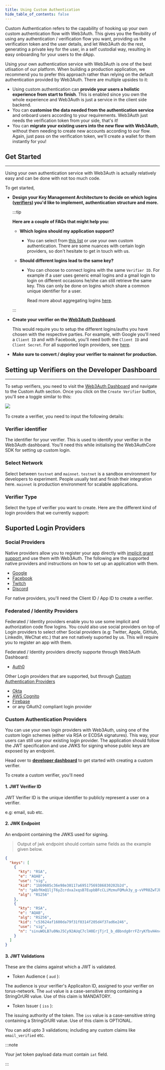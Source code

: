 ```yaml
---
title: Using Custom Authentication
hide_table_of_contents: false
---
```



Custom Authentication refers to the capability of hooking up your own custom authentication flow with Web3Auth. This gives you the flexibility of
using any authentication / verification flow you want, providing us the verification token and the user details, and let Web3Auth do the rest,
generating a private key for the user, in a self custodial way, resulting in easy onboarding for your users to the dApp.

Using your own authentication service with Web3Auth is one of the best utlisation of our platform. When building a production application, we
recommend you to prefer this approach rather than relying on the default authentication provided by Web3Auth. There are multiple upsides to it:

- Using custom authentication can **provide your users a holistic experience from start to finish**. This is enabled since you own the whole
  experience and Web3Auth is just a service in the client side backend.
- You can **customise the data needed from the authentication service** and onboard users according to your requirements. Web3Auth just needs the
  verification token from your side, that's it!
- You can **migrate your existing users into the new flow with Web3Auth**, without them needing to create new accounts according to our flow. Again,
  just pass on the verification token, we'll create a wallet for them instantly for you!

## Get Started

---

Using your own authentication service with Web3Auth is actually relatively easy and can be done with not too much code.

To get started,

- **Design your Key Management Architecture to decide on which logins ([verifiers](./verifiers)) you'd like to implement, authentication structure and
  more.**

  :::tip

  **Here are a couple of FAQs that might help you:**

  - **Which logins should my application support?**

    - You can select from [this list](./verifiers#supported-logins) or use your own custom authentication. There are some nuances with certain login
      providers, so don't hesitate to get in touch with us.

  - **Should different logins lead to the same key?**

    - You can choose to connect logins with the same `Verifier ID`. For example if a user uses generic email logins and a gmail login to login on
      different occasions he/she can still retrieve the same key. This can only be done on logins which share a common unique identifier for a user.

      Read more about aggregating logins [here](./verifiers#aggregating-loginsverifiers).

  :::

- **Create your verifier on the [Web3Auth Dashboard](https://dashboard.web3auth.io).**

  This would require you to setup the different logins/auths you have chosen with the respective parties. For example, with Google you'll need a
  `Client ID` and with Facebook, you'll need both the `Client ID` and `Client Secret`. For all supported login providers, see
  [here](./verifiers#supported-logins).

- **Make sure to convert / deploy your verifier to mainnet for production.**

## Setting up Verifiers on the Developer Dashboard

---

To setup verifiers, you need to visit the [Web3Auth Dashboard](https://dashboard.web3auth.io) and navigate to the Custom Auth section. Once you click
on the `Create Verifier` button, you'll see a toggle similar to this:

<div style={{ flexBasis: "300px", flexGrow: "1", textAlign: "center" }}>
  <img src={Image1} style={{ alignSelf: "center", maxWidth: "100%" }} />
</div>
<br />
To create a verifier, you need to input the following details:

### Verifier identifier

The identifier for your verifier. This is used to identify your verifier in the Web3Auth dashboard. You'll need this while initialising the
Web3AuthCore SDK for setting up custom login.

### Select Network

Select between `testnet` and `mainnet`. `testnet` is a sandbox environment for developers to experiment. People usually test and finish their
integration here. `mainnet` is production environment for scalable applications.

### Verifier Type

Select the type of verifier you want to create. Here are the different kind of login providers that we currently support:

## Suported Login Providers

### Social Providers

Native providers allow you to register your app directly with [implicit grant support ](https://oauth.net/2/grant-types/implicit/)and use them with
Web3Auth. The following are the supported native providers and instructions on how to set up an application with them.

- [Google](https://support.google.com/googleapi/answer/6158849)
- [Facebook](https://developers.facebook.com/docs/apps)
- [Twitch](https://dev.twitch.tv/docs/authentication/#registration)
- [Discord](https://discord.com/developers/docs/topics/oauth2)

For native providers, you'll need the Client ID / App ID to create a verifier.

### Federated / Identity Providers

Federated / Identity providers enable you to use some implicit and authorization code flow logins. You could also use social providers on top of Login
providers to select other Social providers (e.g: Twitter, Apple, GitHub, LinkedIn, WeChat etc.) that are not natively suported by us. This will
require you to register an app with them.

Federated / Identity providers directly supporte through Web3Auth Dashboard:

- [Auth0](https://auth0.com/docs/connections)

Other Login providers that are supported, but through [Custom Authentication Providers](./#custom-authentication-providers)

- [Okta](https://developer.okta.com/docs/concepts/social-login/)
- [AWS Cognito](https://aws.amazon.com/cognito/getting-started/)
- [Firebase](https://cloud.google.com/firestore/docs/client/get-firebase)
- or any OAuth2 compliant login provider

### Custom Authentication Providers

You can use your own login providers with Web3Auth, using one of the custom login schemes (either via RSA or ECDSA signatures). This way, your users
can still use your existing login provider. The application should follow the JWT specification and use JWKS for signing whose public keys are exposed
by an endpoint.

Head over to [**developer dashboard**](https://dashboard.web3auth.io) to get started with creating a custom verifier.

To create a custom verifier, you'll need

#### 1. JWT Verifier ID

JWT Verifier ID is the unique identifier to publicly represent a user on a verifier.

e.g: email, sub etc.

#### 2. JWK Endpoint

An endpoint containing the JWKS used for signing.

> Output of jwk endpoint should contain same fields as the example given below.

```json
{
  "keys": [
    {
      "kty": "RSA",
      "e": "AQAB",
      "use": "sig",
      "kid": "1bb9605c36e98e30117a69517569386830202b2d",
      "n": "pAbfKmQ1ljT6yZcrdxaJxqsB7EupbBFcCLiMzmuFQMuk3y_g-vVPR8ZwTJbalwBxD-vUPmxmZAVok_iNthw1mnW0POg3kEwtl1qambgNKlaTeO8S3D-KGlUNV6bU-JXbyquds7v8bQjmIQ5oXhwIQt6x55bEyZTOCQDl3ZHy1XxeBWFyiPUXXnqkO51EFeVNiMi8Ihue16UY_lIizhivl2C_UwJ0Ymx9eWJ-nefPBo7Lr_fIxh81NaLMB6t5L8123RSIaaIcR_r1H_ZbEe9VNTfnGdYS3A0u-pNS_bm5jRSBo1qt01OFu0xEsjcO7-NESTBr8w8SUqGK86tg9oQz5w",
      "alg": "RS256"
    },
    {
      "kty": "RSA",
      "e": "AQAB",
      "alg": "RS256",
      "kid": "c53624af1600da79f31f0314f205d4f37ad6e246",
      "use": "sig",
      "n": "sinuWOLB7u0NoJ5Cy92AUqC7clH0ErjTjrI_b_dBbndg0rrFZryKfbvH4ncZW_yQ9izl2mjLsjsBzVwAyzWIn83QRhTtisdV7k9AkhSGdNu-cG_qPkedhqFPIn_uyBnVpxksp8clMRALetdHncUqcTfhIpngQp_JxFHle0fNsylU510fH-iZfphLO9mMpq6eB5QGynttgpdsLxLuXe1CffNQya0pmtLkU4ATfVdXV_bMqzRxxbDOnzIaLjzUJdsMuScCTjQX93xdfzEu-Vk6zOpdkrBRUuopgAX1e8NPQz150XEOTInkh0Mfhw0t1GeB7zbbjYJDmCgYTIW1g4teBw"
    }
  ]
}
```

#### 3. JWT Validations

These are the claims against which a JWT is validated.

- Token Audience ( <code>aud</code> ):

The audience is your verifier's Applicaiton ID, assigned to your verifier on torus-network. The <code>aud</code> value is a case-sensitive string
containing a StringOrURI value. Use of this claim is MANDATORY.

- Token Issuer ( <code>iss</code> ):

The issuing authority of the token. The <code>iss</code> value is a case-sensitive string containing a StringOrURI value. Use of this claim is
OPTIONAL.

You can add upto 3 validations; including any custom claims like <code>email_verified</code> etc.

:::note

Your jwt token payload data must contain `iat` field.

:::
